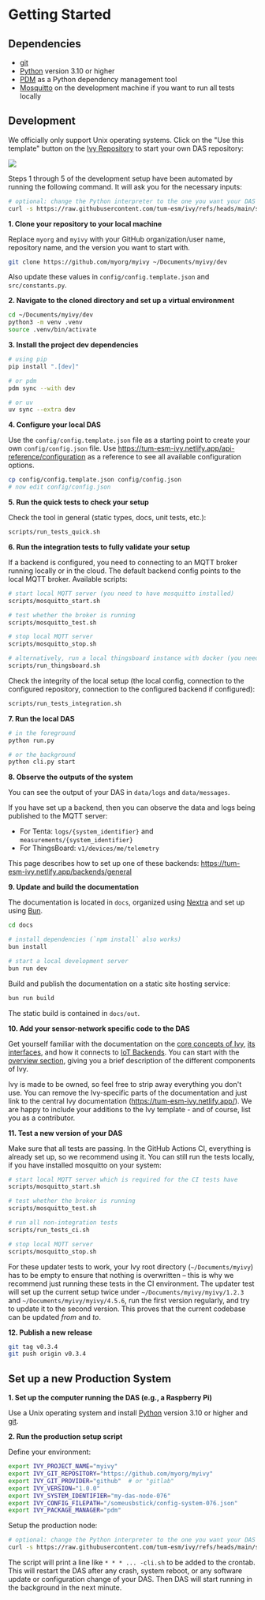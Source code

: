 
# Getting Started

## Dependencies

- [git](https://git-scm.com/)
- [Python](https://www.python.org/) version 3.10 or higher
- [PDM](https://pdm-project.org/) as a Python dependency management tool
- [Mosquitto](https://mosquitto.org/) on the development machine if you want to run all tests locally

## Development

We officially only support Unix operating systems. Click on the "Use this template" button on the [Ivy Repository](https://github.com/tum-esm/ivy) to start your own DAS repository:

<img src="/use-template-button.png" class="mt-2" />

<Callout type="info">

Steps 1 through 5 of the development setup have been automated by running the following command. It will ask you for the necessary inputs:

```bash
# optional: change the Python interpreter to the one you want your DAS to run with
curl -s https://raw.githubusercontent.com/tum-esm/ivy/refs/heads/main/scripts/setup_development.py > /tmp/ivy_setup_development.py && python3 /tmp/ivy_setup_development.py
```

</Callout>

**1. Clone your repository to your local machine**

Replace `myorg` and `myivy` with your GitHub organization/user name, repository name, and the version you want to start with.

```bash
git clone https://github.com/myorg/myivy ~/Documents/myivy/dev
```

Also update these values in `config/config.template.json` and `src/constants.py`.

**2. Navigate to the cloned directory and set up a virtual environment**

```bash
cd ~/Documents/myivy/dev
python3 -m venv .venv
source .venv/bin/activate
```

**3. Install the project dev dependencies**

```bash
# using pip
pip install ".[dev]"

# or pdm
pdm sync --with dev

# or uv
uv sync --extra dev
```

**4. Configure your local DAS**

Use the `config/config.template.json` file as a starting point to create your own `config/config.json` file. Use https://tum-esm-ivy.netlify.app/api-reference/configuration as a reference to see all available configuration options.

```bash
cp config/config.template.json config/config.json
# now edit config/config.json
```

**5. Run the quick tests to check your setup**

Check the tool in general (static types, docs, unit tests, etc.):

```bash
scripts/run_tests_quick.sh
```

**6. Run the integration tests to fully validate your setup**

If a backend is configured, you need to connecting to an MQTT broker running locally or in the cloud. The default backend config points to the local MQTT broker. Available scripts:

```bash
# start local MQTT server (you need to have mosquitto installed)
scripts/mosquitto_start.sh

# test whether the broker is running
scripts/mosquitto_test.sh

# stop local MQTT server
scripts/mosquitto_stop.sh

# alternatively, run a local thingsboard instance with docker (you need to have docker installed)
scripts/run_thingsboard.sh
```

Check the integrity of the local setup (the local config, connection to the configured repository, connection to the configured backend if configured):

```bash
scripts/run_tests_integration.sh
```

**7. Run the local DAS**

```bash
# in the foreground
python run.py

# or the background
python cli.py start
```

**8. Observe the outputs of the system**

You can see the output of your DAS in `data/logs` and `data/messages`.

If you have set up a backend, then you can observe the data and logs being published to the MQTT server:

- For Tenta: `logs/{system_identifier}` and `measurements/{system_identifier}`
- For ThingsBoard: `v1/devices/me/telemetry`

This page describes how to set up one of these backends: https://tum-esm-ivy.netlify.app/backends/general

**9. Update and build the documentation**

The documentation is located in `docs`, organized using [Nextra](https://nextra.site/) and set up using [Bun](https://bun.sh/).

```bash
cd docs

# install dependencies (`npm install` also works)
bun install

# start a local development server
bun run dev
```

Build and publish the documentation on a static site hosting service:

```bash
bun run build
```

The static build is contained in `docs/out`.

**10. Add your sensor-network specific code to the DAS**

Get yourself familiar with the documentation on the [core concepts of Ivy](https://tum-esm-ivy.netlify.app/concepts/file-system-layout), [its interfaces](https://tum-esm-ivy.netlify.app/interfaces/configuration), and how it connects to [IoT Backends](https://tum-esm-ivy.netlify.app/backends/general). You can start with the [overview section](https://tum-esm-ivy.netlify.app/overview), giving you a brief description of the different components of Ivy.

Ivy is made to be owned, so feel free to strip away everything you don't use. You can remove the Ivy-specific parts of the documentation and just link to the central Ivy documentation (https://tum-esm-ivy.netlify.app/). We are happy to include your additions to the Ivy template - and of course, list you as a contributor.

**11. Test a new version of your DAS**

Make sure that all tests are passing. In the GitHub Actions CI, everything is already set up, so we recommend using it. You can still run the tests locally, if you have installed mosquitto on your system:

```bash
# start local MQTT server which is required for the CI tests have
scripts/mosquitto_start.sh

# test whether the broker is running
scripts/mosquitto_test.sh

# run all non-integration tests
scripts/run_tests_ci.sh

# stop local MQTT server
scripts/mosquitto_stop.sh
```

For these updater tests to work, your Ivy root directory (`~/Documents/myivy`) has to be empty to ensure that nothing is overwritten – this is why we recommend just running these tests in the CI environment. The updater test will set up the current setup twice under `~/Documents/myivy/myivy/1.2.3` and `~/Documents/myivy/myivy/4.5.6`, run the first version regularly, and try to update it to the second version. This proves that the current codebase can be updated _from_ and _to_.

**12. Publish a new release**

```bash
git tag v0.3.4
git push origin v0.3.4
```

## Set up a new Production System

**1. Set up the computer running the DAS (e.g., a Raspberry Pi)**

Use a Unix operating system and install [Python](https://www.python.org/) version 3.10 or higher and [git](https://git-scm.com/).

**2. Run the production setup script**

Define your environment:

```bash
export IVY_PROJECT_NAME="myivy"
export IVY_GIT_REPOSITORY="https://github.com/myorg/myivy"
export IVY_GIT_PROVIDER="github"  # or "gitlab"
export IVY_VERSION="1.0.0"
export IVY_SYSTEM_IDENTIFIER="my-das-node-076"
export IVY_CONFIG_FILEPATH="/someusbstick/config-system-076.json"
export IVY_PACKAGE_MANAGER="pdm"
```

Setup the production node:

```bash
# optional: change the Python interpreter to the one you want your DAS to run with
curl -s https://raw.githubusercontent.com/tum-esm/ivy/refs/heads/main/scripts/setup_production.py > /tmp/ivy_setup_production.py && python3 /tmp/ivy_setup_production.py
```

The script will print a line like `* * * ... -cli.sh` to be added to the crontab. This will restart the DAS after any crash, system reboot, or any software update or configuration change of your DAS. Then DAS will start running in the background in the next minute.
